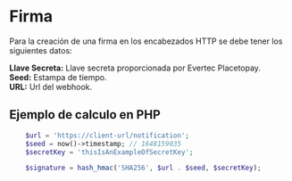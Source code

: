 # Firma

Para la creación de una firma en los encabezados HTTP se debe tener los siguientes datos:

**Llave Secreta:** Llave secreta proporcionada por Evertec Placetopay. <br/>
**Seed:** Estampa de tiempo. <br/>
**URL:** Url del webhook. <br/>

## Ejemplo de calculo en PHP
```php
    $url = 'https://client-url/notification';
    $seed = now()->timestamp; // 1648159035
    $secretKey = 'thisIsAnExampleOfSecretKey';

    $signature = hash_hmac('SHA256', $url . $seed, $secretKey);
```
